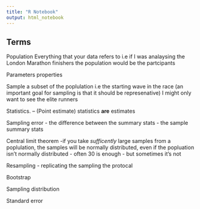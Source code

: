 ```yaml
---
title: "R Notebook"
output: html_notebook
---
```


## Terms
Population
  Everything that your data refers to
  i.e if I was analaysing the London Marathon finishers the population would be the partcipants

Parameters
  properties

Sample
  a subset of the poplulation 
  i.e the starting wave in the race 
  (an important goal for sampling is that it should be represenative)
  I might only want to see the elite runners

Statistics.    --      (Point estimate)
  statistics **are** estimates


Sampling error
- the difference between the summary stats - the sample summary stats

Central limit theorem
-if you take _sufficently_ large samples from a poplulation, the samples will be normally 
distributed, even if the popluation isn't normally distributed 
- often 30 is enough
- but sometimes it's not

Resampling
- replicating the sampling the protocal 

Bootstrap


Sampling distribution


Standard error